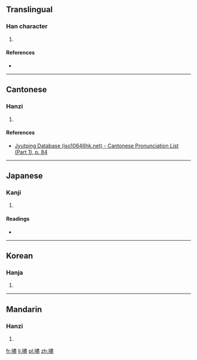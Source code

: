 ==Translingual==

===Han character===
{{Han char|rn=30|rad=口|as=14|sn=17|four=6501<sub>7</sub>|canj=口中一廿 (RLMT)|ids=⿰[[口]][[盡]]}}

# {{defn|Han|sort=口14}}

====References====
* {{Han ref|kx=0212.140|dkj=04478|dj=0434.450|hdz=10697.200|uh=568D|ud=22157|bh=ECC2|bd=60610}}

----

==Cantonese==

===Hanzi===
{{yue-hanzi|jyut=[[zeon3]]|y=jeun3}}

# {{defn|lang=yue|sort=口14}}

====References====
*[http://www.iso10646hk.net/jp/document/download.jsp Jyutping Database (iso10646hk.net) - Cantonese Pronunciation List (Part 1), p. 84]

----

==Japanese==

===Kanji===
{{ja-kanji|grade=|rs=口14}}

# {{defn|lang=ja|sort=口14}}

====Readings====
* {{ja-readings|on=[[しん]] (shin)|kun=[[いきどおる]] (ikidooru)}}

----

==Korean==

===Hanja===
{{ko-hanja|hangeul=진|rv=jin|mr=chin}}

# {{defn|lang=ko|sort=口14}}

----

==Mandarin==

===Hanzi===
{{cmn-hanzi|pin=[[jìn]] ([[jin4]])|wg=chin<sup>4</sup>}}

# {{defn|lang=cmn|sort=口14}}

[[fr:嚍]]
[[li:嚍]]
[[pl:嚍]]
[[zh:嚍]]
